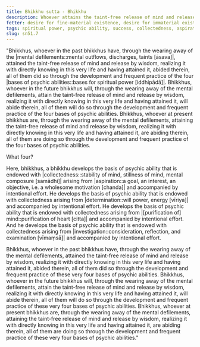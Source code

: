 ```yaml
---
title: Bhikkhu sutta - Bhikkhu
description: Whoever attains the taint-free release of mind and release by wisdom, does so through the development and frequent practice of the four bases of psychic abilities.
fetter: desire for fine-material existence, desire for immaterial existence, conceit, restlessness, ignorance
tags: spiritual power, psychic ability, success, collectedness, aspiration, persistence, energy, mind, investigation, reflection, close examination, sn, sn45-56, sn51
slug: sn51.7
---
```


"Bhikkhus, whoever in the past bhikkhus have, through the wearing away of the |mental defilements::mental outflows, discharges, taints [āsava]|, attained the taint-free release of mind and release by wisdom, realizing it with directly knowing in this very life and having attained it, abided therein, all of them did so through the development and frequent practice of the four |bases of psychic abilities::bases for spiritual power [iddhipādā]|. Bhikkhus, whoever in the future bhikkhus will, through the wearing away of the mental defilements, attain the taint-free release of mind and release by wisdom, realizing it with directly knowing in this very life and having attained it, will abide therein, all of them will do so through the development and frequent practice of the four bases of psychic abilities. Bhikkhus, whoever at present bhikkhus are, through the wearing away of the mental defilements, attaining the taint-free release of mind and release by wisdom, realizing it with directly knowing in this very life and having attained it, are abiding therein, all of them are doing so through the development and frequent practice of the four bases of psychic abilities.

What four?

Here, bhikkhus, a bhikkhu develops the basis of psychic ability that is endowed with |collectedness::stability of mind, stillness of mind, mental composure [samādhi]| arising from |aspiration::a goal, an interest, an objective, i.e. a wholesome motivation [chanda]| and accompanied by intentional effort. He develops the basis of psychic ability that is endowed with collectedness arising from |determination::will power, energy [vīriya]| and accompanied by intentional effort. He develops the basis of psychic ability that is endowed with collectedness arising from |[purification of] mind::purification of heart [citta]| and accompanied by intentional effort. And he develops the basis of psychic ability that is endowed with collectedness arising from |investigation::consideration, reflection, and examination [vīmaṃsā]| and accompanied by intentional effort.

Bhikkhus, whoever in the past bhikkhus have, through the wearing away of the mental defilements, attained the taint-free release of mind and release by wisdom, realizing it with directly knowing in this very life and having attained it, abided therein, all of them did so through the development and frequent practice of these very four bases of psychic abilities. Bhikkhus, whoever in the future bhikkhus will, through the wearing away of the mental defilements, attain the taint-free release of mind and release by wisdom, realizing it with directly knowing in this very life and having attained it, will abide therein, all of them will do so through the development and frequent practice of these very four bases of psychic abilities. Bhikkhus, whoever at present bhikkhus are, through the wearing away of the mental defilements, attaining the taint-free release of mind and release by wisdom, realizing it with directly knowing in this very life and having attained it, are abiding therein, all of them are doing so through the development and frequent practice of these very four bases of psychic abilities."